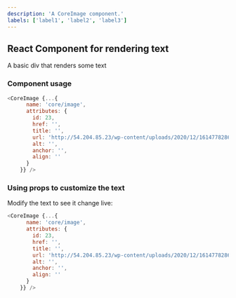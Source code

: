 ```yaml
---
description: 'A CoreImage component.'
labels: ['label1', 'label2', 'label3']
---
```



## React Component for rendering text

A basic div that renders some text

### Component usage
```js
<CoreImage {...{
      name: 'core/image',
      attributes: {
        id: 23,
        href: '',
        title: '',
        url: 'http://54.204.85.23/wp-content/uploads/2020/12/1614778286060.jpg',
        alt: '',
        anchor: '',
        align: ''
      }
    }} />
```

### Using props to customize the text

Modify the text to see it change live:
```js live
<CoreImage {...{
      name: 'core/image',
      attributes: {
        id: 23,
        href: '',
        title: '',
        url: 'http://54.204.85.23/wp-content/uploads/2020/12/1614778286060.jpg',
        alt: '',
        anchor: '',
        align: ''
      }
    }} />
```
